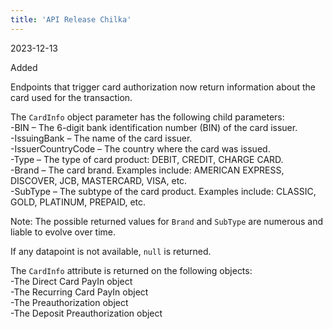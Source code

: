```yaml
---
title: 'API Release Chilka'  
---
```

<span class="date">2023-12-13</span>  
  
  
<div class="pill pill-green">Added</div>  
  

Endpoints that trigger card authorization now return information about the card used for the transaction.  

The `CardInfo` object parameter has the following child parameters:  
-BIN – The 6-digit bank identification number (BIN) of the card issuer.  
-IssuingBank – The name of the card issuer.  
-IssuerCountryCode – The country where the card was issued.  
-Type – The type of card product: DEBIT, CREDIT, CHARGE CARD.  
-Brand – The card brand. Examples include: AMERICAN EXPRESS, DISCOVER, JCB, MASTERCARD, VISA, etc.  
-SubType – The subtype of the card product. Examples include: CLASSIC, GOLD, PLATINUM, PREPAID, etc.  

Note: The possible returned values for `Brand` and `SubType` are numerous and liable to evolve over time.  

If any datapoint is not available, `null` is returned.  

The `CardInfo` attribute is returned on the following objects:  
-The Direct Card PayIn object  
-The Recurring Card PayIn object  
-The Preauthorization object  
-The Deposit Preauthorization object